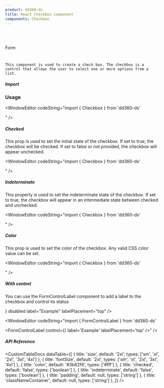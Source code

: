 ```yaml
---
product: dd360-ds
title: React Checkbox component
components: Checkbox
---
```


<br id='top' />
<br />

<Label>Form</Label>

# <HeaderDocCustom title="Checkbox" url="https://main--62ffec7466615c40c8dbe435.chromatic.com/?path=/story/form-checkbox--checkbox" />


    This component is used to create a check box. The checkbox is a control that allows the user to select one or more options from a list.

##### <span name="floating-nav">Import</span>

<WindowEditor codeString="import { Checkbox } from 'dd360-ds'" />
<WindowEditor codeString="import Checkbox from 'dd360-ds/Checkbox'" />

### Usage

<Playground className="gap-y-2">
    <Checkbox />
</Playground>

<WindowEditor codeString="import { Checkbox } from 'dd360-ds'

<Checkbox />" />

##### <span name="floating-nav">Checked</span>

 This prop is used to set the initial state of the checkbox. If set to true, the checkbox will be checked. If set to false or not provided, the checkbox will appear unchecked.

<Playground className="gap-y-2">
    <Checkbox checked />
</Playground>

<WindowEditor codeString="import { Checkbox } from 'dd360-ds'

<Checkbox checked />" />

##### <span name="floating-nav">Indeterminate</span>

This property is used to set the indeterminate state of the checkbox. If set to true, the checkbox will appear in an intermediate state between checked and unchecked.

<Playground className="gap-y-2">
    <Checkbox indeterminate />
</Playground>

<WindowEditor codeString="import { Checkbox } from 'dd360-ds'

<Checkbox indeterminate />" />

##### <span name="floating-nav">Color</span>

This prop is used to set the color of the checkbox. Any valid CSS color value can be set.

<Playground className="gap-y-2">
    <Checkbox color="#000" />
</Playground>

<WindowEditor codeString="import { Checkbox } from 'dd360-ds'

<Checkbox color='#000' />" />

##### <span name="floating-nav">With control</span>

You can use the FormControlLabel component to add a label to the checkbox and control its status

<Playground className="gap-y-2">
    <FormControlLabel control={<Checkbox />} disabled label="Example" labelPlacement="top" />
</Playground>

<WindowEditor codeString="import { FormControlLabel } from 'dd360-ds'

<FormControlLabel control={<Checkbox />} label='Example' labelPlacement='top' />" />

##### <span name="floating-nav">API Reference</span>

<CustomTableDocs
    dataTable={[
        { title: 'size', default: '2xl', types: ['sm', 'xl', '2xl', '3xl', '4xl'] },
        { title: 'fontSize', default: '2xl', types: ['sm', 'xl', '2xl', '3xl', '4xl'] },
        { title: 'color', default: '#3b82f6', types: ['#fff'] },
        { title: 'checked', default: 'false', types: ['boolean'] },
        { title: 'indeterminate', default: 'false', types: ['boolean'] },
        { title: 'padding', default: null, types: ['string'] },
        { title: 'classNameContainer', default: null, types: ['string'] },
    ]}
/>

<BackAndForwardController />